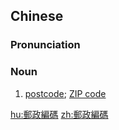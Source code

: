 {{also|邮政编码}}
==Chinese==
{{zh-forms|s=邮政编码|type=22}}

===Pronunciation===
{{zh-pron
|m=yóuzhèng biānmǎ
|c=jau4 zing3 pin1 maa5
|cat=n
}}

===Noun===
{{zh-noun}}

# [[postcode]]; [[ZIP code]]

[[hu:郵政編碼]]
[[zh:郵政編碼]]